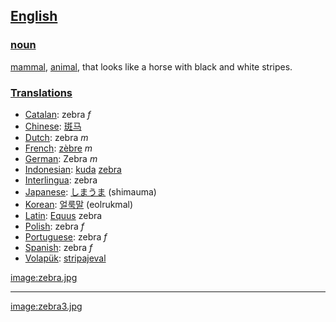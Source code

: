 == [[English]] ==
=== [[noun]] ===

[[mammal]], [[animal]], that looks like a horse with black and white stripes.

=== [[Translation]]s ===
*[[Catalan]]: zebra ''f''
*[[Chinese]]: [[斑马]]
*[[Dutch]]: zebra ''m''
*[[French]]: [[zèbre]] ''m''
*[[German]]: Zebra ''m'' 
*[[Indonesian]]: [[kuda]] [[zebra]]
*[[Interlingua]]: zebra
*[[Japanese]]: [[しまうま]] (shimauma)
*[[Korean]]: [[얼룩말]] (eolrukmal)
*[[Latin]]: [[Equus]] zebra
*[[Polish]]: zebra ''f''
*[[Portuguese]]: zebra ''f''
*[[Spanish]]: zebra ''f''
*[[Volapük]]: [[stripajeval]]

[[image:zebra.jpg]]
----
[[image:zebra3.jpg]]